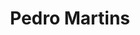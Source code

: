 ---
thumbnail: /images/team/tiocha.png
country: /images/countries/brazil.png
roblox-character: /images/avatars/tiocha.png
title: Pedro Martins
description: Ele faz bife assado com cebola frita e cozinha a noite.
roles: 3D modeler, content creator and voice actor.
robloxId: 1473680757

twitter: 'https://twitter.com/StudioTiocha'
instagram: 'https://www.instagram.com/tiocha1/'
roblox: 'https://www.roblox.com/users/1768853774/profile'
youtube: 'https://www.youtube.com/channel/UC-wl6w8nJZUvaGj_xAubl1w'
---